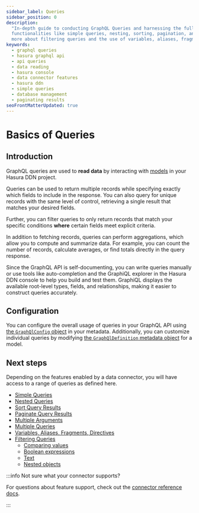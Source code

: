 ```yaml
---
sidebar_label: Queries
sidebar_position: 0
description:
  "In-depth guide to conducting GraphQL Queries and harnessing the full potential of Hasura's GraphQL API. Discover
  functionalities like simple queries, nesting, sorting, pagination, and employing multiple arguments or queries. Learn
  more about filtering queries and the use of variables, aliases, fragments, and directives."
keywords:
  - graphql queries
  - hasura graphql api
  - api queries
  - data reading
  - hasura console
  - data connector features
  - hasura ddn
  - simple queries
  - database management
  - paginating results
seoFrontMatterUpdated: true
---
```


# Basics of Queries

## Introduction

GraphQL queries are used to **read data** by interacting with [models](/supergraph-modeling/models.mdx) in your Hasura
DDN project.

Queries can be used to return multiple records while specifying exactly which fields to include in the response. You can
also query for unique records with the same level of control, retrieving a single result that matches your desired
fields.

Further, you can filter queries to only return records that match your specific conditions **where** certain fields meet
explicit criteria.

In addition to fetching records, queries can perform aggregations, which allow you to compute and summarize data. For
example, you can count the number of records, calculate averages, or find totals directly in the query response.

Since the GraphQL API is self-documenting, you can write queries manually or use tools like auto-completion and the
GraphiQL explorer in the Hasura DDN console to help you build and test them. GraphiQL displays the available root-level
types, fields, and relationships, making it easier to construct queries accurately.

## Configuration

You can configure the overall usage of queries in your GraphQL API using
[the `GraphQlConfig` object](/supergraph-modeling/graphql-config.mdx#graphqlconfig-querygraphqlconfig) in your metadata.
Additionally, you can customize individual queries by modifying
[the `GraphQlDefinition` metadata object](/supergraph-modeling/models.mdx#model-modelgraphqldefinitionv2) for a model.

## Next steps

Depending on the features enabled by a data connector, you will have access to a range of queries as defined here.

- [Simple Queries](/graphql-api/queries/simple-queries.mdx)
- [Nested Queries](/graphql-api/queries/nested-queries.mdx)
- [Sort Query Results](/graphql-api/queries/sorting.mdx)
- [Paginate Query Results](/graphql-api/queries/pagination.mdx)
- [Multiple Arguments](/graphql-api/queries/multiple-arguments.mdx)
- [Multiple Queries](/graphql-api/queries/multiple-queries.mdx)
- [Variables, Aliases, Fragments, Directives](/graphql-api/queries/variables-aliases-fragments-directives.mdx)
- [Filtering Queries](/graphql-api/queries/filters/index.mdx)
  - [Comparing values](/graphql-api/queries/filters/comparison-operators.mdx)
  - [Boolean expressions](/graphql-api/queries/filters/boolean-operators.mdx)
  - [Text](/graphql-api/queries/filters/text-search-operators.mdx)
  - [Nested objects](/graphql-api/queries/filters/nested-objects.mdx)

:::info Not sure what your connector supports?

For questions about feature support, check out the [connector reference docs](/reference/connectors/index.mdx).

:::
